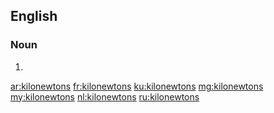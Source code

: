 ==English==

===Noun===
{{head|en|noun plural form}}

# {{plural of|kilonewton|lang=en}}

[[ar:kilonewtons]]
[[fr:kilonewtons]]
[[ku:kilonewtons]]
[[mg:kilonewtons]]
[[my:kilonewtons]]
[[nl:kilonewtons]]
[[ru:kilonewtons]]